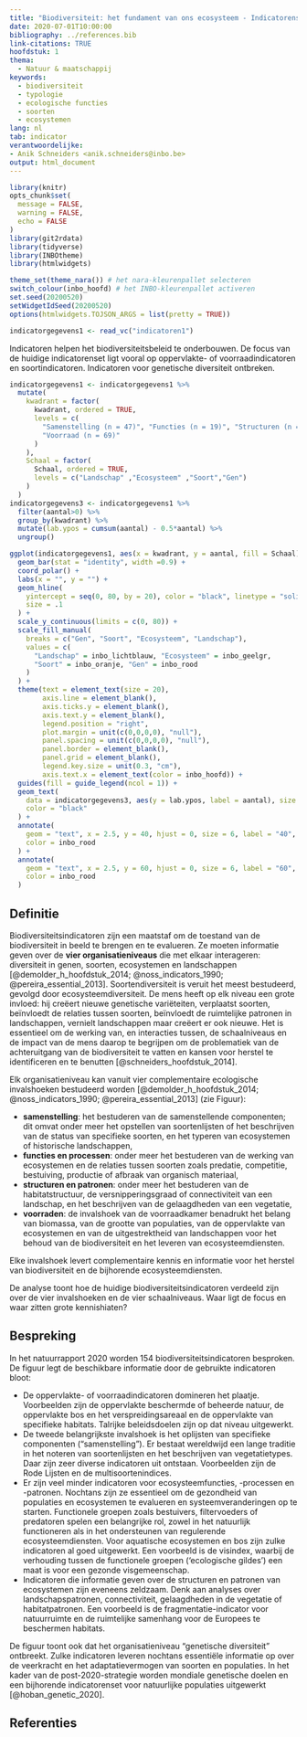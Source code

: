 ```yaml
---
title: "Biodiversiteit: het fundament van ons ecosysteem - Indicatorenset biodiversiteit"
date: 2020-07-01T10:00:00
bibliography: ../references.bib
link-citations: TRUE
hoofdstuk: 1
thema:
  - Natuur & maatschappij
keywords:
  - biodiversiteit
  - typologie
  - ecologische functies
  - soorten
  - ecosystemen
lang: nl
tab: indicator
verantwoordelijke:
- Anik Schneiders <anik.schneiders@inbo.be>
output: html_document
---
```


```r
library(knitr)
opts_chunk$set(
  message = FALSE,
  warning = FALSE,
  echo = FALSE
)
library(git2rdata)
library(tidyverse)
library(INBOtheme)
library(htmlwidgets)

theme_set(theme_nara()) # het nara-kleurenpallet selecteren
switch_colour(inbo_hoofd) # het INBO-kleurenpallet activeren
set.seed(20200520)
setWidgetIdSeed(20200520)
options(htmlwidgets.TOJSON_ARGS = list(pretty = TRUE))
```

```r
indicatorgegevens1 <- read_vc("indicatoren1")
```

Indicatoren helpen het biodiversiteitsbeleid te onderbouwen. De focus van de huidige indicatorenset ligt vooral op oppervlakte- of voorraadindicatoren en soortindicatoren. Indicatoren voor genetische diversiteit ontbreken.

```r
indicatorgegevens1 <- indicatorgegevens1 %>%
  mutate(
    kwadrant = factor(
      kwadrant, ordered = TRUE,
      levels = c(
        "Samenstelling (n = 47)", "Functies (n = 19)", "Structuren (n = 19)",
        "Voorraad (n = 69)"
      )
    ),
    Schaal = factor(
      Schaal, ordered = TRUE,
      levels = c("Landschap" ,"Ecosysteem" ,"Soort","Gen")
    )
  ) 
indicatorgegevens3 <- indicatorgegevens1 %>%
  filter(aantal>0) %>%
  group_by(kwadrant) %>%
  mutate(lab.ypos = cumsum(aantal) - 0.5*aantal) %>%
  ungroup()

ggplot(indicatorgegevens1, aes(x = kwadrant, y = aantal, fill = Schaal)) +
  geom_bar(stat = "identity", width =0.9) +
  coord_polar() +
  labs(x = "", y = "") +
  geom_hline(
    yintercept = seq(0, 80, by = 20), color = "black", linetype = "solid",
    size = .1
  ) +
  scale_y_continuous(limits = c(0, 80)) +
  scale_fill_manual(
    breaks = c("Gen", "Soort", "Ecosysteem", "Landschap"),
    values = c(
      "Landschap" = inbo_lichtblauw, "Ecosysteem" = inbo_geelgr,
      "Soort" = inbo_oranje, "Gen" = inbo_rood
    )
  ) +
  theme(text = element_text(size = 20),
        axis.line = element_blank(),
        axis.ticks.y = element_blank(),
        axis.text.y = element_blank(),
        legend.position = "right",
        plot.margin = unit(c(0,0,0,0), "null"),
        panel.spacing = unit(c(0,0,0,0), "null"),
        panel.border = element_blank(),
        panel.grid = element_blank(),
        legend.key.size = unit(0.3, "cm"),
        axis.text.x = element_text(color = inbo_hoofd)) +
  guides(fill = guide_legend(ncol = 1)) +
  geom_text(
    data = indicatorgegevens3, aes(y = lab.ypos, label = aantal), size = 6,
    color = "black"
  ) +
  annotate(
    geom = "text", x = 2.5, y = 40, hjust = 0, size = 6, label = "40",
    color = inbo_rood
  ) +
  annotate(
    geom = "text", x = 2.5, y = 60, hjust = 0, size = 6, label = "60",
    color = inbo_rood
  ) 
```

## Definitie

Biodiversiteitsindicatoren zijn een maatstaf om de toestand van de biodiversiteit in beeld te brengen en te evalueren. Ze moeten informatie geven over de **vier organisatieniveaus** die met elkaar interageren: diversiteit in genen, soorten, ecosystemen en landschappen [@demolder_h_hoofdstuk_2014; @noss_indicators_1990; @pereira_essential_2013]. 
Soortendiversiteit is veruit het meest bestudeerd, gevolgd door ecosysteemdiversiteit. 
De mens heeft op elk niveau een grote invloed: hij creëert nieuwe genetische variëteiten, verplaatst soorten, beïnvloedt de relaties tussen soorten, beïnvloedt de ruimtelijke patronen in landschappen, vernielt landschappen maar creëert er ook nieuwe. 
Het is essentieel om de werking van, en interacties tussen, de schaalniveaus en de impact van de mens daarop te begrijpen om de problematiek van de achteruitgang van de biodiversiteit te vatten en kansen voor herstel te identificeren en te benutten [@schneiders_hoofdstuk_2014].

Elk organisatieniveau kan vanuit vier complementaire ecologische invalshoeken bestudeerd worden [@demolder_h_hoofdstuk_2014; @noss_indicators_1990; @pereira_essential_2013] (zie Figuur): 

- **samenstelling**: het bestuderen van de samenstellende componenten; dit omvat onder meer het opstellen van soortenlijsten of het beschrijven van de status van specifieke soorten, en het typeren van ecosystemen of historische landschappen,
-	**functies en processen**: onder meer het bestuderen van de werking van ecosystemen en de relaties tussen soorten zoals predatie, competitie, bestuiving, productie of afbraak van organisch materiaal,
-	**structuren en patronen**: onder meer het bestuderen van de habitatstructuur, de versnipperingsgraad of connectiviteit van een landschap, en het beschrijven van de gelaagdheden van een vegetatie,
-	**voorraden**: de invalshoek van de voorraadkamer benadrukt het belang van biomassa, van de grootte van populaties, van de oppervlakte van ecosystemen en van de uitgestrektheid van landschappen voor het behoud van de biodiversiteit en het leveren van ecosysteemdiensten. 

Elke invalshoek levert complementaire kennis en informatie voor het herstel van biodiversiteit en de bijhorende ecosysteemdiensten.

De analyse toont hoe de huidige biodiversiteitsindicatoren verdeeld zijn over de vier invalshoeken en de vier schaalniveaus. Waar ligt de focus en waar zitten grote kennishiaten?

## Bespreking

In het natuurrapport 2020 worden 154 biodiversiteitsindicatoren besproken.
De figuur legt de beschikbare informatie door de gebruikte indicatoren bloot:

-	De oppervlakte- of voorraadindicatoren domineren het plaatje.
Voorbeelden zijn de oppervlakte beschermde of beheerde natuur, de oppervlakte bos en het verspreidingsareaal en de oppervlakte van specifieke habitats. 
Talrijke beleidsdoelen zijn op dat niveau uitgewerkt. 
-	De tweede belangrijkste invalshoek is het oplijsten van specifieke componenten ("samenstelling"). 
Er bestaat wereldwijd een lange traditie in het noteren van soortenlijsten en het beschrijven van vegetatietypes. 
Daar zijn zeer diverse indicatoren uit ontstaan. 
Voorbeelden zijn de Rode Lijsten en de multisoortenindices. 
-	Er zijn veel minder indicatoren voor ecosysteemfuncties, -processen en -patronen. 
Nochtans zijn ze essentieel om de gezondheid van populaties en ecosystemen te evalueren en systeemveranderingen op te starten.
Functionele groepen zoals bestuivers, filtervoeders of predatoren spelen een belangrijke rol, zowel in het natuurlijk functioneren als in het ondersteunen van regulerende ecosysteemdiensten. 
Voor aquatische ecosystemen en bos zijn zulke indicatoren al goed uitgewerkt. 
Een voorbeeld is de visindex, waarbij de verhouding tussen de functionele groepen (‘ecologische gildes’) een maat is voor een gezonde visgemeenschap. 
-	Indicatoren die informatie geven over de structuren en patronen van ecosystemen zijn eveneens zeldzaam. 
Denk aan analyses over landschapspatronen, connectiviteit, gelaagdheden in de vegetatie of habitatpatronen. 
Een voorbeeld is de fragmentatie-indicator voor natuurruimte en de ruimtelijke samenhang voor de Europees te beschermen habitats. 

De figuur toont ook dat het organisatieniveau "genetische diversiteit" ontbreekt.
Zulke indicatoren leveren nochtans essentiële informatie op over de veerkracht en het adaptatievermogen van soorten en populaties. 
In het kader van de post-2020-strategie worden mondiale genetische doelen en een bijhorende indicatorenset voor natuurlijke populaties uitgewerkt [@hoban_genetic_2020].

## Referenties
